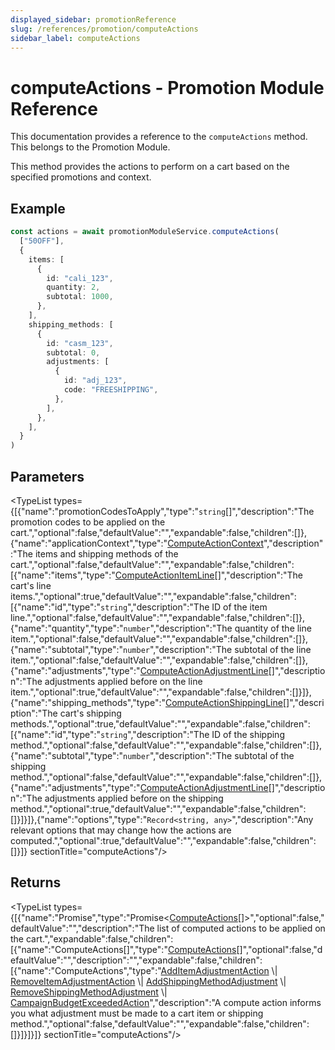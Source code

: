 ```yaml
---
displayed_sidebar: promotionReference
slug: /references/promotion/computeActions
sidebar_label: computeActions
---
```



# computeActions - Promotion Module Reference

This documentation provides a reference to the `computeActions` method. This belongs to the Promotion Module.

This method provides the actions to perform on a cart based on the specified promotions
and context.

## Example

```ts
const actions = await promotionModuleService.computeActions(
  ["50OFF"],
  {
    items: [
      {
        id: "cali_123",
        quantity: 2,
        subtotal: 1000,
      },
    ],
    shipping_methods: [
      {
        id: "casm_123",
        subtotal: 0,
        adjustments: [
          {
            id: "adj_123",
            code: "FREESHIPPING",
          },
        ],
      },
    ],
  }
)
```

## Parameters

<TypeList types={[{"name":"promotionCodesToApply","type":"`string`[]","description":"The promotion codes to be applied on the cart.","optional":false,"defaultValue":"","expandable":false,"children":[]},{"name":"applicationContext","type":"[ComputeActionContext](../../interfaces/promotion.ComputeActionContext.mdx)","description":"The items and shipping methods of the cart.","optional":false,"defaultValue":"","expandable":false,"children":[{"name":"items","type":"[ComputeActionItemLine](../../interfaces/promotion.ComputeActionItemLine.mdx)[]","description":"The cart's line items.","optional":true,"defaultValue":"","expandable":false,"children":[{"name":"id","type":"`string`","description":"The ID of the item line.","optional":false,"defaultValue":"","expandable":false,"children":[]},{"name":"quantity","type":"`number`","description":"The quantity of the line item.","optional":false,"defaultValue":"","expandable":false,"children":[]},{"name":"subtotal","type":"`number`","description":"The subtotal of the line item.","optional":false,"defaultValue":"","expandable":false,"children":[]},{"name":"adjustments","type":"[ComputeActionAdjustmentLine](../../interfaces/promotion.ComputeActionAdjustmentLine.mdx)[]","description":"The adjustments applied before on the line item.","optional":true,"defaultValue":"","expandable":false,"children":[]}]},{"name":"shipping_methods","type":"[ComputeActionShippingLine](../../interfaces/promotion.ComputeActionShippingLine.mdx)[]","description":"The cart's shipping methods.","optional":true,"defaultValue":"","expandable":false,"children":[{"name":"id","type":"`string`","description":"The ID of the shipping method.","optional":false,"defaultValue":"","expandable":false,"children":[]},{"name":"subtotal","type":"`number`","description":"The subtotal of the shipping method.","optional":false,"defaultValue":"","expandable":false,"children":[]},{"name":"adjustments","type":"[ComputeActionAdjustmentLine](../../interfaces/promotion.ComputeActionAdjustmentLine.mdx)[]","description":"The adjustments applied before on the shipping method.","optional":true,"defaultValue":"","expandable":false,"children":[]}]}]},{"name":"options","type":"`Record<string, any>`","description":"Any relevant options that may change how the actions are computed.","optional":true,"defaultValue":"","expandable":false,"children":[]}]}  sectionTitle="computeActions"/>

## Returns

<TypeList types={[{"name":"Promise","type":"Promise&#60;[ComputeActions](../../types/promotion.ComputeActions.mdx)[]&#62;","optional":false,"defaultValue":"","description":"The list of computed actions to be applied on the cart.","expandable":false,"children":[{"name":"ComputeActions[]","type":"[ComputeActions](../../types/promotion.ComputeActions.mdx)[]","optional":false,"defaultValue":"","description":"","expandable":false,"children":[{"name":"ComputeActions","type":"[AddItemAdjustmentAction](../../interfaces/promotion.AddItemAdjustmentAction.mdx) \\| [RemoveItemAdjustmentAction](../../interfaces/promotion.RemoveItemAdjustmentAction.mdx) \\| [AddShippingMethodAdjustment](../../interfaces/promotion.AddShippingMethodAdjustment.mdx) \\| [RemoveShippingMethodAdjustment](../../interfaces/promotion.RemoveShippingMethodAdjustment.mdx) \\| [CampaignBudgetExceededAction](../../interfaces/promotion.CampaignBudgetExceededAction.mdx)","description":"A compute action informs you what adjustment must be made to a cart item or shipping method.","optional":false,"defaultValue":"","expandable":false,"children":[]}]}]}]}  sectionTitle="computeActions"/>
